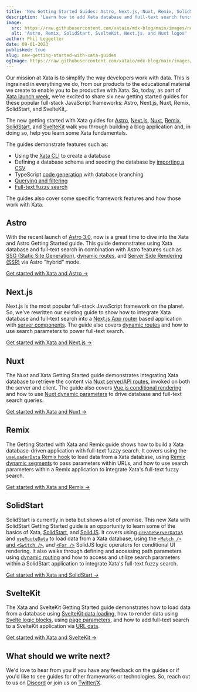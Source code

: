 ```yaml
---
title: 'New Getting Started Guides: Astro, Next.js, Nuxt, Remix, SolidStart, and SvelteKit'
description: 'Learn how to add Xata database and full-text search functionality to Astro, Next.js, Nuxt, Remix, SolidStart, and SvelteKit with our new Getting Started guides.'
image:
  src: https://raw.githubusercontent.com/xataio/mdx-blog/main/images/new-getting-started-with-xata-guides.jpg
  alt: 'Astro, Remix, SolidStart, SvelteKit, Next.js, and Nuxt logos'
author: Phil Leggetter
date: 09-01-2023
published: true
slug: new-getting-started-with-xata-guides
ogImage: https://raw.githubusercontent.com/xataio/mdx-blog/main/images/new-getting-started-with-xata-guides-og.jpg
---
```


Our mission at Xata is to simplify the way developers work with data. This is ingrained in everything we do, from
our products to the educational material we create to enable you to be productive with Xata. So, today, as part of
[Xata launch week](/blog/launch-week-august-2023), we're excited to share six new getting started guides for these
popular full-stack JavaScript frameworks: Astro, Next.js, Nuxt, Remix, SolidStart, and SvelteKit,.

<ArticleVideo
  platform="html"
  src="https://github.com/xataio/mdx-docs/raw/main/020-Getting-started/videos/getting-started-app.mp4"
/>

The new getting started with Xata guides for [Astro][astro], [Next.js][nextjs], [Nuxt][nuxt], [Remix][remix],
[SolidStart][solidstart], and [SvelteKit][sveltekit] walk you through building a blog application and, in doing so,
help you learn some Xata fundamentals.

The guides demonstrate features such as:

- Using the [Xata CLI][cli] to create a database
- Defining a database schema and seeding the database by [importing a CSV][csv]
- TypeScript [code generation][codegen] with database branching
- [Querying and filtering][query-filter]
- [Full-text fuzzy search][search]

The guides also cover some specific framework features and how those work with Xata.

## Astro

With the recent launch of [Astro 3.0][astro-3], now is a great time to dive into the Xata and Astro Getting Started guide.
This guide demonstrates using Xata database and full-text search in combination with Astro features
such as [SSG (Static Site Generation)][astro-ssg], [dynamic routes][astro-dynamic], and [Server Side Rendering (SSR)][astro-ssr]
via Astro "hybrid" mode.

[Get started with Xata and Astro →][astro]

## Next.js

Next.js is the most popular full-stack JavaScript framework on the planet. So, we've rewritten our existing guide to show how to integrate Xata
database and full-text search into a [Next.js App router][nextjs-app-router] based application with [server components][nextjs-server-components].
The guide also covers [dynamic routes][nextjs-routes] and how to use search parameters to power full-text search.

[Get started with Xata and Next.js →][nextjs]

## Nuxt

The Nuxt and Xata Getting Started guide demonstrates integrating Xata database to retrieve the content via [Nuxt server/API routes][nuxt-routes],
invoked on both the server and client. The guide also covers [Vue.js conditional rendering][vue-rendering] and how to use [Nuxt dynamic parameters](nuxt-params)
to drive database and full-text search queries.

[Get started with Xata and Nuxt →][nuxt]

## Remix

The Getting Started with Xata and Remix guide shows how to build a Xata database-driven application with full-text fuzzy search.
It covers using the [`useLoaderData` Remix hook][remix-hook] to load data from a Xata database, using [Remix dynamic segments][remix-dynamic]
to pass parameters within URLs, and how to use search parameters within a Remix application to integrate Xata's full-text fuzzy search.

[Get started with Xata and Remix →][astro]

## SolidStart

SolidStart is currently in beta but shows a lot of promise. This new Xata with SolidStart Getting Started guide is an opportunity to learn some
of the basics of Xata, [SolidStart][solidstart-website], and [SolidJS][solidjs]. It covers using [`createServerData$`][solid-createserverdata] and
[`useRouteData`][solid-useroutedata] to load data from a Xata database, using the [`<Match />` and `<Switch />`][solid-match-switch], and [`<For />`][solid-for]
SolidJS logic operators for conditional UI rendering. It also walks through defining and accessing path parameters using [dynamic routing][solid-routing] and
how to access and utilize search parameters within a SolidStart application to integrate Xata's full-text fuzzy search.

[Get started with Xata and SolidStart →][solidstart]

## SvelteKit

The Xata and SvelteKit Getting Started guide demonstrates how to load data from a database using [SvelteKit data loading][sveltekit-data],
how to render data using [Svelte logic blocks][svelte-logic], using [page parameters][svelte-params], and how to add full-text search to
a SvelteKit application via [URL data][svelte-url-data].

[Get started with Xata and SvelteKit →][sveltekit]

## What should we write next?

We'd love to hear from you if you have any feedback on the guides or if you'd like to see guides for other frameworks or technologies.
So, reach out to us on [Discord](/discord) or join us on [Twitter/X](https://twitter.com/xata).

[astro-3]: https://astro.build/blog/astro-3/
[astro]: /docs/getting-started/astro
[astro-ssg]: https://docs.astro.build/en/core-concepts/routing/#static-ssg-mode
[astro-dynamic]: https://docs.astro.build/en/core-concepts/routing/#dynamic-routes
[astro-ssr]: https://docs.astro.build/en/core-concepts/routing/#server-ssr-mode
[remix]: /docs/getting-started/remix
[remix-hook]: https://remix.run/docs/en/main/hooks/use-loader-data
[remix-dynamic]: https://remix.run/docs/en/main/guides/routing#dynamic-segments
[solidstart]: /docs/getting-started/solidstart
[solidstart-website]: https://start.solidjs.com/
[solid-createserverdata]: https://start.solidjs.com/api/createServerData
[solid-useRouteData]: https://start.solidjs.com/api/useRouteData
[solid-match-switch]: https://www.solidjs.com/docs/latest/api#switchmatch
[solid-for]: https://www.solidjs.com/docs/latest/api#for
[solid-routing]: https://start.solidjs.com/core-concepts/routing
[solidjs]: https://solidjs.com/
[sveltekit]: /docs/getting-started/sveltekit
[sveltekit-data]: https://kit.svelte.dev/docs/load
[svelte-logic]: https://svelte.dev/docs/logic-blocks
[svelte-params]: https://kit.svelte.dev/docs/routing#page-page-js
[svelte-url-data]: https://kit.svelte.dev/docs/load#using-url-data
[nextjs]: /docs/getting-started/nextjs
[nextjs-app-router]: https://nextjs.org/docs/app
[nextjs-server-components]: https://nextjs.org/docs/app/building-your-application/rendering/server-components
[nextjs-routes]: https://nextjs.org/docs/app/building-your-application/routing/dynamic-routes
[nuxt]: /docs/getting-started/nuxt
[nuxt-routes]: https://nuxt.com/docs/guide/directory-structure/server#server-routes
[nuxt-params]: https://nuxt.com/docs/guide/directory-structure/server#matching-route-parameters
[vue-rendering]: https://vuejs.org/guide/essentials/conditional.html
[cli]: /docs/getting-started/cli
[csv]: /blog/csv-import-export
[query-filter]: /docs/sdk/get
[search]: /docs/sdk/search
[codegen]: /docs/getting-started/cli#codegen

